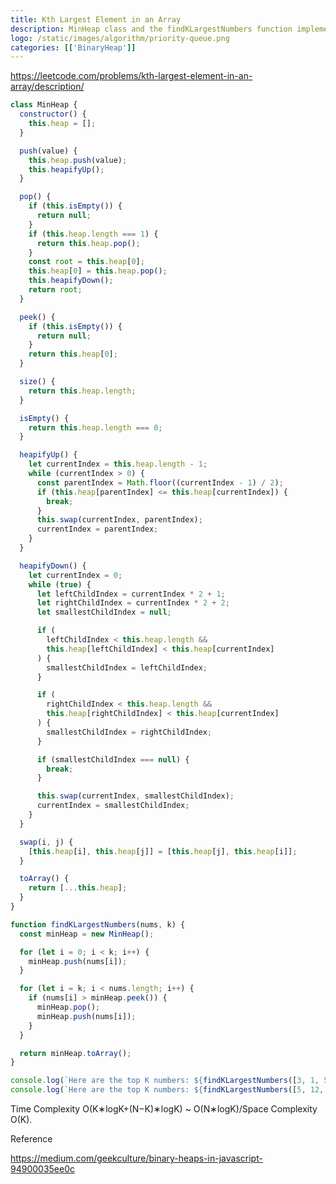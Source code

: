 ```yaml
---
title: Kth Largest Element in an Array
description: MinHeap class and the findKLargestNumbers function implement a priority queue using a min-heap data structure.
logo: /static/images/algorithm/priority-queue.png
categories: [['BinaryHeap']]
---
```


https://leetcode.com/problems/kth-largest-element-in-an-array/description/

```js
class MinHeap {
  constructor() {
    this.heap = [];
  }

  push(value) {
    this.heap.push(value);
    this.heapifyUp();
  }

  pop() {
    if (this.isEmpty()) {
      return null;
    }
    if (this.heap.length === 1) {
      return this.heap.pop();
    }
    const root = this.heap[0];
    this.heap[0] = this.heap.pop();
    this.heapifyDown();
    return root;
  }

  peek() {
    if (this.isEmpty()) {
      return null;
    }
    return this.heap[0];
  }

  size() {
    return this.heap.length;
  }

  isEmpty() {
    return this.heap.length === 0;
  }

  heapifyUp() {
    let currentIndex = this.heap.length - 1;
    while (currentIndex > 0) {
      const parentIndex = Math.floor((currentIndex - 1) / 2);
      if (this.heap[parentIndex] <= this.heap[currentIndex]) {
        break;
      }
      this.swap(currentIndex, parentIndex);
      currentIndex = parentIndex;
    }
  }

  heapifyDown() {
    let currentIndex = 0;
    while (true) {
      let leftChildIndex = currentIndex * 2 + 1;
      let rightChildIndex = currentIndex * 2 + 2;
      let smallestChildIndex = null;

      if (
        leftChildIndex < this.heap.length &&
        this.heap[leftChildIndex] < this.heap[currentIndex]
      ) {
        smallestChildIndex = leftChildIndex;
      }

      if (
        rightChildIndex < this.heap.length &&
        this.heap[rightChildIndex] < this.heap[currentIndex]
      ) {
        smallestChildIndex = rightChildIndex;
      }

      if (smallestChildIndex === null) {
        break;
      }

      this.swap(currentIndex, smallestChildIndex);
      currentIndex = smallestChildIndex;
    }
  }

  swap(i, j) {
    [this.heap[i], this.heap[j]] = [this.heap[j], this.heap[i]];
  }

  toArray() {
    return [...this.heap];
  }
}

function findKLargestNumbers(nums, k) {
  const minHeap = new MinHeap();

  for (let i = 0; i < k; i++) {
    minHeap.push(nums[i]);
  }

  for (let i = k; i < nums.length; i++) {
    if (nums[i] > minHeap.peek()) {
      minHeap.pop();
      minHeap.push(nums[i]);
    }
  }

  return minHeap.toArray();
}

console.log(`Here are the top K numbers: ${findKLargestNumbers([3, 1, 5, 12, 2, 111, 3], 3)}`);
console.log(`Here are the top K numbers: ${findKLargestNumbers([5, 12, 11, -1, 121, 3], 3)}`);
```

Time Complexity O(K∗logK+(N−K)∗logK) ~ O(N∗logK)/Space Complexity O(K).

Reference

https://medium.com/geekculture/binary-heaps-in-javascript-94900035ee0c
